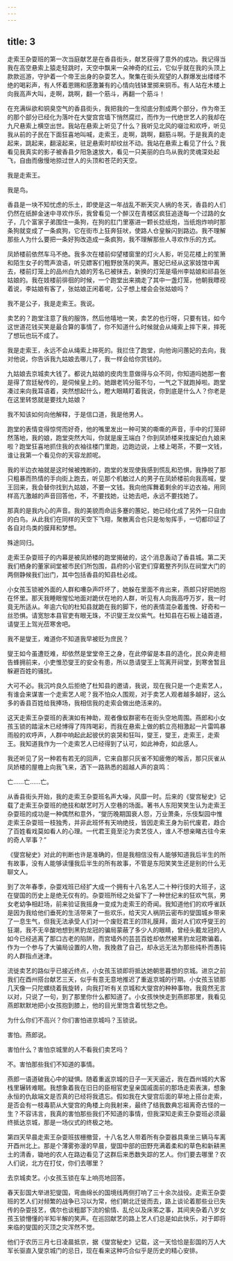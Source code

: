 ```yaml
---
---
---
```

title: 3
---




走索王杂耍班的第一次当庭献艺是在香县街头，献艺获得了意外的成功。我记得当我在高空悬索上猿走轻跳时，天空中飘来一朵神奇的红云，它似乎就在我的头顶上款款巡游，守护着一个帝王出身的杂耍艺人。聚集在街头观望的人群爆发出缕缕不绝的喝彩声，有人怀着恩赐和感激兼有的心情向钱钵里掷来铜币。有人站在木楼上向我高声大叫，走啊，跳啊，翻一个筋斗，再翻一个筋斗！

在充满纵欲和铜臭空气的香县街头，我把我的一生彻底分割成两个部分，作为帝王的那个部分已经化为落叶在大燮宫宫墙下悄然腐烂，而作为一代绝世艺人的我却在九尺悬索上横空出世。我站在悬索上听见了什么？我听见北风的啜泣和欢呼，听见我从前的子民在下面狂喜地叫喊，走索王，走啊，跳啊，翻筋斗啊。于是我真的走起来，跳起来，翻滚起来，驻足悬索时却纹丝不动。我站在悬索上看见了什么？我看见我真实的影子被香县夕阳急速放大，看见一只美丽的白鸟从我的灵魂深处起飞，自由而傲慢地掠过世人的头顶和苍茫的天空。

我是走索王。

我是鸟。

香县是一块不知忧虑的乐土，即使是这一年战乱不断天灾人祸的冬天，香县的人们仍然在纸醉金迷中寻欢作乐，我曾看见一个醉汉在青楼区疯狂追逐每一个过路的女子，几个富家子弟围住一条狗，在狗的肛门里塞进一颗长捻纸炮，当纸炮炸响时那条狗就变成了一条疯狗，它在街市上狂奔狂吠，使路人仓皇躲闪到路边。我不理解那些人为什么要把一条好狗改造成一条疯狗，我不理解那些人寻欢作乐的方式。

凤娇楼前依然车马不绝。我多次在楼前仰望楼窗里的灯火人影，听见花楼上的笙箫和陌生女子的莺声浪语，听见嫖客们粗野放荡的笑声。蕙妃已经从这家妓馆中离去，楼前灯笼上的品州白九娘的芳名已被抹去，新换的灯笼是塌州李姑娘和祁县张姑娘的。我在妓楼前徘徊的时候，一个跑堂出来摘走了其中一盏灯笼，他朝我瞟视着说，李姑娘有客了，张姑娘正闲着呢，公子想上楼会会张姑娘吗？

我不是公子，我是走索王。我说。

卖艺的？跑堂注意了我的服饰，然后他嘻地一笑，卖艺的也行呀，只要有钱，如今这世道花钱买笑是最合算的事情了，你不知道什么时候就会从绳索上摔下来，摔死了想玩也玩不成了。

我是走索王，永远不会从绳索上摔死的。我拦住了跑堂，向他询问蕙妃的去向，我对他说，你告诉我九姑娘去哪儿了，我一样会给你赏钱的。

九姑娘去京城卖大钱了。都说九姑娘的皮肉生意做得与众不同，你知道吗她那一套是得了宫廷秘传的，是伺候皇上的。她跟老鸨分赃不匀，一气之下就跑掉啦。跑堂凑过来向我耳语着，突然想起什么，瞪大眼睛盯着我说，你到底是什么人？你老是在这里转悠就是要找九姑娘？

我不知该如何向他解释，于是信口道，我是他男人。

跑堂的表情变得惊愕而好奇，他的嘴里发出一种可笑的嘶嘶的声音，手中的灯笼砰然落地，我的娘，跑堂突然大叫，你就是废王端白？你到凤娇楼来找废妃白九娘来啦？跑堂狂喜地抓住我的衣袖往楼门里跑，边跑边说，上楼上喝茶，不要一文钱，谁让我第一个看见你的天容龙颜呢。

我的半边衣袖就是这时候被拽断的，跑堂的发现使我感到慌乱和恐惧，我挣脱了那只粗暴而热情的手向街上跑去，听见那个机敏过人的男子在凤娇楼前向我高喊，燮王回来，我会替你找到九姑娘，不要一文钱。我向他挥舞着剩余的半边衣袖，用同样高亢激越的声音回答他，不，不要找她，让她去吧，永远不要找她了。

那真的是我内心的声音。我的美貌而命运多蹇的蕙妃，她已经化成了另外一只自由的白鸟。从此我们在同样的天空下飞翔，聚散离合也只是匆匆挥手，一切都印证了各自对鸟类的膜拜和梦想。

殊途同归。

走索王杂耍班子的内幕是被凤娇楼的跑堂揭破的，这个消息轰动了香县城。第二天我们栖身的董家祠堂被市民们所包围，县府的小官吏们穿戴整齐列队在祠堂大门的两侧静候我们出门，其中包括香县的知县杜必成。

小女孩玉锁被外面的人群和嘈杂声吓坏了，她躲在里面不肯出来，燕郎只好把她抱在怀里。那天我睡眼惺忪地面对跪伏在地的人群，听见有人向我高呼万岁，我一时竟无所适从。年逾六旬的杜知县就跪在我的脚下，他的表情混杂着羞愧、好奇和一丝恐惧。请宽恕本县官吏有眼无珠，不识燮王龙仪紫气。杜知县在石板上磕首道，请燮王上驾光莅寒舍吧。

我不是燮王，难道你不知道我早被贬为庶民？

燮王如今虽遭贬难，却依然是堂堂帝王之身，在此停留是本县的造化，民众奔走相告蜂拥前来，小吏惟恐燮王的安全有患，所以恳请燮王上驾离开祠堂，到寒舍暂且躲避百姓的骚扰。

大可不必。我沉吟良久后拒绝了杜知县的邀请，我说，现在我只是一个走索艺人，有谁会来谋害一个走索艺人呢？我不怕众人围观，对于卖艺人观者越多越好，这么多的香县百姓给我捧场，我相信我的走索会做出绝活来的。

这天走索王杂耍班的表演如有神助，观者像蚁群密布在街头空地周围。燕郎和小女孩玉锁的踏滚木已经博得了阵阵喝彩，而我在悬索上做的鹤立亮相激起一片雷鸣暴雨般的欢呼声，人群中响起此起彼伏的哀哭和狂叫，燮王，燮王，走索王，走索王。我知道我作为一个走索艺人已经得到了认可，如此神奇，如此感人。

我还听见了另一种若有若无的回声，它来自那只灰雀不知疲倦的喉舌，那只灰雀从凤娇楼的屋檐上向我飞来，洒下一路熟悉的超越人声的哀鸣：

亡……亡……亡。

从香县街头开始，我的走索王杂耍班名声大噪，风靡一时。后来的《燮宫秘史》记载了走索王杂耍班的绝技和献艺时万人空巷的场面。著书人东阳笑笑生认为走索王杂耍班的成功是一种偶然和意外，“燮历晚期国衰人怨，万业萧条，乐伎梨园中惟走索王杂耍班一枝独秀，并非此班怀有天响绝技，皆因走索王身为前代废君，趋合了百姓看戏莫如看人的心理。一代君王竟至沦为卖艺伎人，谁人不想亲睹古往今来的奇人罕事？”

《燮宫秘史》对此的判断也许是准确的，但是我相信没有人能够知道我后半生的所有故事，没有人能够读懂我后半生的所有故事，不管是东阳笑笑生还是别的什么无聊文人。

到了次年春季，杂耍戏班已经扩大成一个拥有十八名艺人二十种行伎的大班子，这在燮国的历史上是绝无仅有的。杂耍班所经之处留下了一种世纪末的狂欢气氛，男女老幼争相赶场，前来验证我摇身一变成为走索王的奇闻。我知道他们的欢呼雀跃是因为我给他们垂死的生活带来了一些欢乐，给天灾人祸阴云密布的燮国城乡带来了一息生气，但我无法承受人们对一个废贬君王的顶礼膜拜，面对人们欢呼燮王的狂潮，我不无辛酸地想到黑豹龙冠的骗局蒙蔽了多少人的眼睛，曾经头戴龙冠的人如今已经逃离了那口古老的陷阱，而宫墙外的芸芸百姓却依然被黑豹龙冠欺骗着。作为一个参与了大骗局设置的人物，我挽救了自己，却永远无法为那些纯朴而愚钝的人群指点迷津。

流徙卖艺的路似乎已接近终点，小女孩玉锁即将抵达她朝思暮想的京城。进京之前我们在酉州搭台献艺三天，似乎有意无意地推迟了重返京城的行期。小女孩玉锁那几天像一只陀螺绕着我旋转，向我打听有关京城和大燮宫的种种事物，我竟然无言以对，只说了一句，到了那里你什么都知道了。小女孩怏怏走到燕郎那里，我看见燕郎默默地把小女孩抱到膝上，他的目光里饱含着忧愁之色。

为什么你们不高兴？你们害怕进京城吗？玉锁说。

害怕。燕郎说。

害怕什么？害怕京城里的人不看我们卖艺吗？

不。害怕那些我们不知道的事情。

燕郎一语道破我心中的疑惧。随着重返京城的日子一天天逼近，我在酉州城的大客栈里辗转难眠。我想象着我在旧日的臣相官吏皇亲国戚面前的那场走索表演，想象永恒的仇敌端文是否真的已经将我遗忘。假如我在大燮宫后面的草地上搭台走索，是否会有一枝毒箭从大燮宫的角楼上向我射来，最终了结我数典忘祖离奇古怪的一生？不容讳言，我真的害怕那些我们不知道的事情，但我深知走索王杂耍班必须最终抵达京城，那是一场仪式的终极之地。

第四天早晨走索王杂耍班拔栅撤营，十八名艺人带着所有杂耍器具乘坐三辆马车离开酉州北上。那是个薄雾弥漫的早晨，燮国中部的田野充满着柔和的草色和新耕黑土的清香，锄地的农人在路边看见了这群后来悉数失踪的艺人。你们要去哪里？农人们说，北方在打仗，你们去哪里？

去京城卖艺。小女孩玉锁在车上响亮地回答。

春天彭国大举进犯燮国，弯曲绵长的国境线两侧打响了三十余次战役。走索王杂耍班的艺人们对频繁的战争已习以为常，他们朝北迁徙而去，路上谈论着那些业已失传的杂耍技艺，偶尔也谈粗鄙下流的偷情、乱伦以及床笫之事，其间夹杂着八岁女孩玉锁懵懂的半知半解的笑声。在巡回献艺的路上艺人们总是如此快乐，对于即将来临的燮国的灭顶之灾浑然不觉。

他们于农历三月七日凌晨抵京，据《燮宫秘史》记载，这一天恰恰是彭国的万人大军长驱直入燮京城门的忌日，现在看来这种巧合似乎是历史的精心安排。